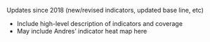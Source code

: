 
Updates since 2018 (new/revised indicators, updated base line, etc)

* Include high-level description of indicators and coverage
* May include Andres' indicator heat map here
